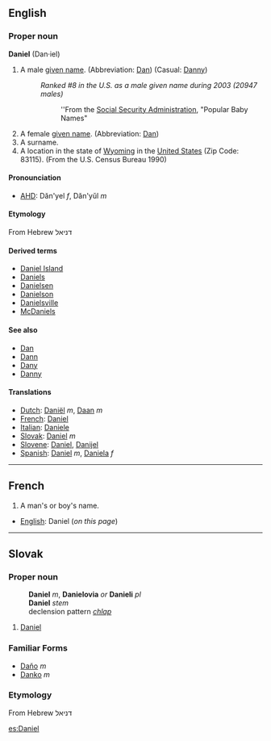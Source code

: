 ==English==
===Proper noun===
'''Daniel''' (Dan&middot;iel)
#A male [[given name]]. (Abbreviation: [[Dan]]) (Casual: [[Danny]])
#:''Ranked #8 in the U.S. as a male given name during 2003 (20947 males)''
#::''From the [http://www.ssa.gov Social Security Administration], "Popular Baby Names"
#A female [[given name]]. (Abbreviation: [[Dan]])
#A surname.
#A location in the state of [[Wyoming]] in the [[United States]] (Zip Code: 83115). (From the U.S. Census Bureau 1990)


====Pronounciation====
*[[AHD]]: Dăn'yel ''f'', Dăn'yŭl ''m''

====Etymology====
From Hebrew דניאל

====Derived terms====
*[[Daniel Island]]
*[[Daniels]]
*[[Danielsen]]
*[[Danielson]]
*[[Danielsville]]
*[[McDaniels]]

====See also====
*[[Dan]]
*[[Dann]]
*[[Dany]]
*[[Danny]]

====Translations====
*[[Dutch]]: [[Daniël]] ''m'', [[Daan]] ''m''
*[[French]]: [[Daniel]]
*[[Italian]]: [[Daniele]]
*[[Slovak]]: [[Daniel#Slovak|Daniel]] ''m''
*[[Slovene]]: [[Daniel]], [[Danijel]]
*[[Spanish]]: [[Daniel]] ''m'', [[Daniela]] ''f''
----

==French==

#A man's or boy's name.

*[[English]]: Daniel (''on this page'')
----

== Slovak ==
=== Proper noun ===
:'''Daniel''' ''m'', '''Danielovia''' ''or'' '''Danieli''' ''pl''
:'''Daniel''' ''stem''
:declension pattern ''[[Slovak declension pattern chlap|chlap]]''
# [[Daniel#English|Daniel]]
=== Familiar Forms ===
* [[Daňo]] ''m''
* [[Danko]] ''m''
=== Etymology ===
From Hebrew דניאל

[[es:Daniel]]